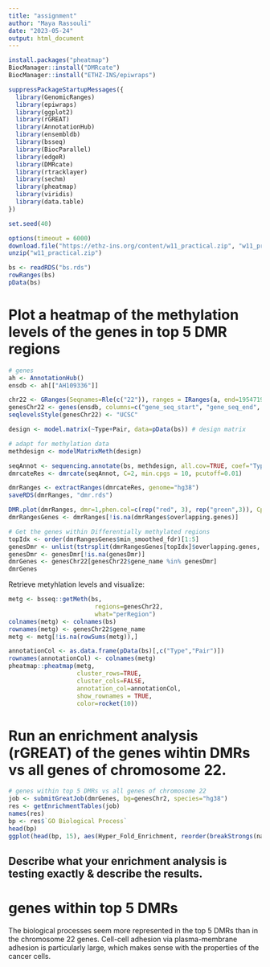 ---
title: "assignment"
author: "Maya Rassouli"
date: "2023-05-24"
output: html_document
---
```{r}
install.packages("pheatmap")
BiocManager::install("DMRcate")
BiocManager::install("ETHZ-INS/epiwraps")
```

```{r}
suppressPackageStartupMessages({
  library(GenomicRanges)
  library(epiwraps)
  library(ggplot2)
  library(rGREAT)
  library(AnnotationHub)
  library(ensembldb)
  library(bsseq)
  library(BiocParallel)
  library(edgeR)
  library(DMRcate)
  library(rtracklayer)
  library(sechm)
  library(pheatmap)
  library(viridis)
  library(data.table)
})

set.seed(40)
```

```{r}
options(timeout = 6000)
download.file("https://ethz-ins.org/content/w11_practical.zip", "w11_practical.zip")
unzip("w11_practical.zip")
```

```{r}
bs <- readRDS("bs.rds")
rowRanges(bs)
pData(bs)
```

# Plot a heatmap of the methylation levels of the genes in top 5 DMR regions

```{r}
# genes
ah <- AnnotationHub()
ensdb <- ah[["AH109336"]]

chr22 <- GRanges(Seqnames=Rle(c("22")), ranges = IRanges(a, end=195471971))
genesChr22 <- genes(ensdb, columns=c("gene_seq_start", "gene_seq_end", "gene_name"), filter=GRangesFilter(chr22))
seqlevelsStyle(genesChr22) <- "UCSC"
```

```{r}
design <- model.matrix(~Type+Pair, data=pData(bs)) # design matrix

# adapt for methylation data
methdesign <- modelMatrixMeth(design)

seqAnnot <- sequencing.annotate(bs, methdesign, all.cov=TRUE, coef="Typenormal")
dmrcateRes <- dmrcate(seqAnnot, C=2, min.cpgs = 10, pcutoff=0.01)

dmrRanges <- extractRanges(dmrcateRes, genome="hg38")
saveRDS(dmrRanges, "dmr.rds")

DMR.plot(dmrRanges, dmr=1,phen.col=c(rep("red", 3), rep("green",3)), CpGs=bs, genome="hg38")
dmrRangesGenes <- dmrRanges[!is.na(dmrRanges$overlapping.genes)]

# Get the genes within Differentially methylated regions
topIdx <- order(dmrRangesGenes$min_smoothed_fdr)[1:5]
genesDmr <- unlist(tstrsplit(dmrRangesGenes[topIdx]$overlapping.genes, split=", "))
genesDmr <- genesDmr[!is.na(genesDmr)]
dmrGenes <- genesChr22[genesChr22$gene_name %in% genesDmr]
dmrGenes
```

Retrieve metyhlation levels and visualize:
```{r, look at bsseq objects}
metg <- bsseq::getMeth(bs, 
                        regions=genesChr22, 
                        what="perRegion")
colnames(metg) <- colnames(bs)
rownames(metg) <- genesChr22$gene_name
metg <- metg[!is.na(rowSums(metg)),]
```

```{r} 
annotationCol <- as.data.frame(pData(bs)[,c("Type","Pair")])
rownames(annotationCol) <- colnames(metg)
pheatmap::pheatmap(metg, 
                   cluster_rows=TRUE,
                   cluster_cols=FALSE,
                   annotation_col=annotationCol,
                   show_rownames = TRUE,
                   color=rocket(10))
```

# Run an enrichment analysis (rGREAT) of the genes wihtin DMRs vs all genes of chromosome 22. 

```{r}
# genes within top 5 DMRs vs all genes of chromosome 22
job <- submitGreatJob(dmrGenes, bg=genesChr2, species="hg38")
res <- getEnrichmentTables(job)
names(res)
bp <- res$`GO Biological Process`
head(bp)
ggplot(head(bp, 15), aes(Hyper_Fold_Enrichment, reorder(breakStrongs(name, 10, "\n"), Hyper_Adjp_BH), size=Hyper_Foreground_Region_Hits, color=-log(Hyper_Adjp-HB))) + geom_point() + scale_color_viridis_c(limits =c(0, 5)) + labs(title = "Biological Processes in TOp 5 DMRs of Chr22", x= "Hyper Fold Enrichment", y= "Biological Process", colour ="Minus Logarithm of the \nAdjuszed Hypergeometric p-Value \n(-log10(Hyper_Adjp_BH))", size = "Hyper Foreground Region Hits") + theme(plot.title = element_text(hjust = 0.5))
```

## Describe what your enrichment analysis is testing exactly & describe the results. 

# genes within top 5 DMRs
The biological processes seem more represented in the top 5 DMRs than in the chromosome 22 genes. 
Cell-cell adhesion via plasma-membrane adhesion is particularly large, which makes sense with the properties of the cancer cells. 

